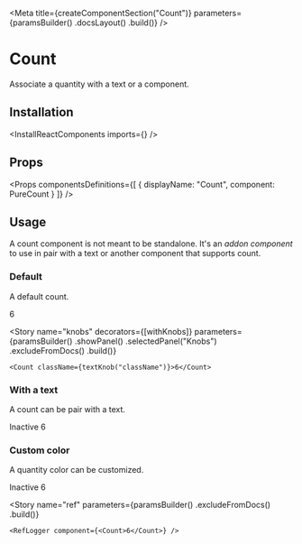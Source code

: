 
<Meta
    title={createComponentSection("Count")}
    parameters={paramsBuilder()
        .docsLayout(<ReactComponentsLayout sourcePath="/packages/react-components/src/count/src" />)
        .build()}
/>

# Count

Associate a quantity with a text or a component.

## Installation

<InstallReactComponents imports={<Imports />} />

## Props

<Props
    componentsDefinitions={[
        { displayName: "Count", component: PureCount }
    ]}
/>

## Usage

A count component is not meant to be standalone. It's an *addon component* to use in pair with a text or another component that supports count.

### Default

A default count.

<Preview>
    <Story name="default">
        <Count>6</Count>
    </Story>
</Preview>

<Story
    name="knobs"
    decorators={[withKnobs]}
    parameters={paramsBuilder()
        .showPanel()
        .selectedPanel("Knobs")
        .excludeFromDocs()
        .build()}
>
    <Count className={textKnob("className")}>6</Count>
</Story>

### With a text

A count can be pair with a text.

<Preview>
    <Story name="text">
        <span>
            Inactive <Count>6</Count>
        </span>
    </Story>
</Preview>

### Custom color

A quantity color can be customized.

<Preview>
    <Story name="custom color">
        <span>
            Inactive <Count className="primary-500">6</Count>
        </span>
    </Story>
</Preview>

<Story
    name="ref"
    parameters={paramsBuilder()
        .excludeFromDocs()
        .build()}
>
    <RefLogger component={<Count>6</Count>} />
</Story>
